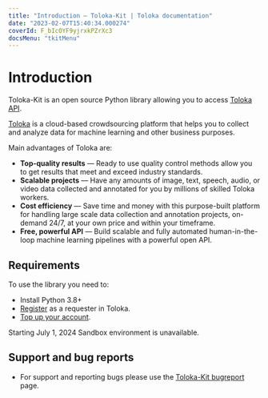 ```yaml
---
title: "Introduction — Toloka-Kit | Toloka documentation"
date: "2023-02-07T15:40:34.000274"
coverId: F_bIcOYF9yjrxkPZrXc3
docsMenu: "tkitMenu"
---
```



# Introduction

Toloka-Kit is an open source Python library allowing you to access [Toloka API](https://toloka.ai/docs/api/api-reference/).

[Toloka](https://toloka.ai) is a cloud-based crowdsourcing platform that helps you to collect and analyze data for machine learning and other business purposes.

Main advantages of Toloka are:

* **Top-quality results** — Ready to use quality control methods allow you to get results that meet and exceed industry standards.
* **Scalable projects** — Have any amounts of image, text, speech, audio, or video data collected and annotated for you by millions of skilled Toloka workers.
* **Cost efficiency** — Save time and money with this purpose-built platform for handling large scale data collection and annotation projects, on-demand 24/7, at your own price and within your timeframe.
* **Free, powerful API** — Build scalable and fully automated human-in-the-loop machine learning pipelines with a powerful open API.

## Requirements

To use the library you need to:

* Install Python 3.8+
* [Register](/docs/guide/access) as a requester in Toloka.
* [Top up your account](/docs/guide/refill).

<Note mode="restriction" title="Alert">

Starting July 1, 2024 Sandbox environment is unavailable.

</Note>

## Support and bug reports

* For support and reporting bugs please use the [Toloka-Kit bugreport](https://github.com/Toloka/toloka-kit/issues) page.

<SocialMedia/>
